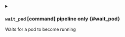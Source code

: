 

<details className="config-field -function" data-expandable="true">
<summary>

### `wait_pod` <span className="config-field-type">[command]</span> <span className="config-field-enum"></span> <span className="config-field-default -return"></span> <span className="config-field-required" data-required="true">pipeline only</span>  {#wait_pod}

Waits for a pod to become running

</summary>

<PartialImageselector />
<PartialLabelselector />
<PartialContainer />
<PartialNamespace />
<PartialDisablewait />
<PartialTimeout />


</details>
